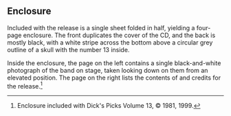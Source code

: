 
==Enclosure==

Included with the release is a single sheet folded in half, yielding a four-page enclosure.   The front duplicates the cover of the CD, and the back is mostly black, with a white stripe across the bottom above a circular grey outline of a skull with the number 13 inside.

Inside the enclosure, the page on the left contains a single black-and-white photograph of the band on stage, taken looking down on them from an elevated position.  The page on the right lists the contents of and credits for the release.<ref>Enclosure included with Dick's Picks Volume 13, &copy; 1981, 1999.</ref>

